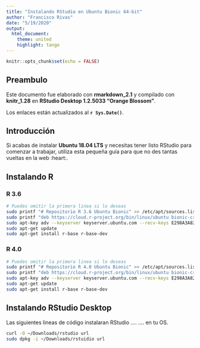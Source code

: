 ```yaml
---
title: "Instalando RStudio en Ubuntu Bionic 64-bit"
author: "Francisco Rivas"
date: "5/19/2020"
output: 
  html_document:
    theme: united  
    highlight: tango
---
```


```r
knitr::opts_chunk$set(echo = FALSE)
```

## Preambulo
Este documento fue elaborado con **rmarkdown_2.1** y compilado con **knitr_1.28** en **RStudio Desktop 1.2.5033 "Orange Blossom"**.

Los enlaces están actualizados al **`r Sys.Date()`**.

## Introducción
Si acabas de instalar **Ubuntu 18.04 LTS** y necesitas tener listo RStudio para comenzar a trabajar, utiliza esta pequeña guía para que no des tantas vueltas en la web :heart:.

## Instalando R {.tabset}
### R 3.6

```bash
# Puedes omitir la primera linea si lo deseas
sudo printf "# Repositorio R 3.6 Ubuntu Bionic" >> /etc/apt/sources.list
sudo printf "deb https://cloud.r-project.org/bin/linux/ubuntu bionic-cran35/" >> /etc/apt/sources.list
sudo apt-key adv --keyserver keyserver.ubuntu.com --recv-keys E298A3A825C0D65DFD57CBB651716619E084DAB9
sudo apt-get update
sudo apt-get install r-base r-base-dev
```
### R 4.0

```bash
# Puedes omitir la primera linea si lo deseas
sudo printf "# Repositorio R 4.0 Ubuntu Bionic" >> /etc/apt/sources.list 
sudo printf "deb https://cloud.r-project.org/bin/linux/ubuntu bionic-cran40/" >> /etc/apt/sources.list
sudo apt-key adv --keyserver keyserver.ubuntu.com --recv-keys E298A3A825C0D65DFD57CBB651716619E084DAB9
sudo apt-get update
sudo apt-get install r-base r-base-dev
```

## Instalando RStudio Desktop
Las siguientes lineas de código instalaran RStudio .... .... en tu OS.

```bash
curl -O ~/Downloads/rstudio url
sudo dpkg -i ~/Downloads/rstuidio url
```

